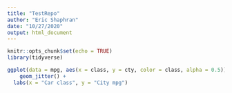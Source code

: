 ```yaml
---
title: "TestRepo"
author: "Eric Shaphran"
date: "10/27/2020"
output: html_document
---
```


```r
knitr::opts_chunk$set(echo = TRUE)
library(tidyverse)
```

```r
ggplot(data = mpg, aes(x = class, y = cty, color = class, alpha = 0.5)) +
	geom_jitter() +
  labs(x = "Car class", y = "City mpg")
```

